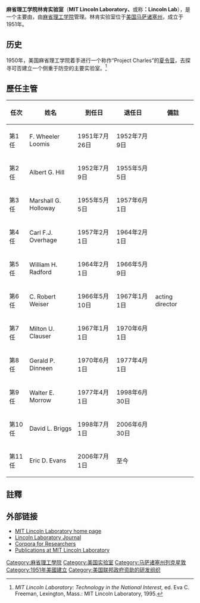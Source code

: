 {{Infobox Laboratory
|name = MIT林肯實驗室
|motto = 
|image =  
|established = 1951年
|director = Eric D. Evans
|city = [[马萨诸塞州|马萨诸塞州]][[列克星敦_(马萨诸塞州)|列克星敦]]
|budget = 
|type = 先進科學及技術
|staff = 
|campus = 汉斯科姆空军基地
|nobel_laureates = 
|operating_agency = [[麻省理工学院|麻省理工学院]]
|website = 
}}
'''麻省理工学院林肯实验室'''（'''MIT Lincoln Laboratory、'''或称'''：Lincoln Lab'''），是一个主要由{{tsl|en|List of federally funded research and development centers|美国联邦政府资助的研究和发展中心|美国国防部资助的研究和发展中心实验室}}，由[[麻省理工学院|麻省理工学院]]管理。林肯实验室位于[[美国|美国]][[马萨诸塞州|马萨诸塞州]]{{tsl|en|Hanscom_Air_Force_Base|汉斯科姆空军基地}}，成立于1951年。

==历史==
1950年，美国麻省理工学院着手进行一个称作“Project Charles”的[[夏令营|夏令营]]，去探寻可否建立一个侧重于防空的主要实验室。<ref>''MIT Lincoln Laboratory: Technology in the National Interest,'' ed. Eva C. Freeman, Lexington, Mass.: MIT Lincoln Laboratory, 1995.</ref>

==歷任主管==
{| class="wikitable" 
!width=50|任次!!width=140|姓名!!width=120|到任日!!width=120|退任日!!width=120|備註
|- style="text-align: center;"
| 第1任
| F. Wheeler Loomis
|<nowiki>1951年7月26日</nowiki>
|<nowiki>1952年7月9日</nowiki>
|<nowiki></nowiki>
|- style="text-align: center;" 
| 第2任
| Albert G. Hill
|<nowiki>1952年7月9日</nowiki>
|<nowiki>1955年5月5日</nowiki>
|<nowiki></nowiki>
|- style="text-align: center;"
| 第3任
| Marshall G. Holloway
|<nowiki>1955年5月5日</nowiki>
|<nowiki>1957年6月1日</nowiki>
|<nowiki></nowiki>
|- style="text-align: center;"
| 第4任
| Carl F.J. Overhage
|<nowiki>1957年2月1日</nowiki>
|<nowiki>1964年2月1日</nowiki>
|<nowiki></nowiki>
|- style="text-align: center;"
| 第5任
| William H. Radford
|<nowiki>1964年2月1日</nowiki>
|<nowiki>1966年5月9日</nowiki>
|<nowiki></nowiki>
|- style="text-align: center;"
| 第6任
| C. Robert Weiser
|<nowiki>1966年5月10日</nowiki>
|<nowiki>1967年1月1日</nowiki>
|<nowiki>acting director</nowiki>
|- style="text-align: center;"
| 第7任
| Milton U. Clauser
|<nowiki>1967年1月1日</nowiki>
|<nowiki>1970年6月1日</nowiki>
|<nowiki></nowiki>
|- style="text-align: center;"
| 第8任
| Gerald P. Dinneen
|<nowiki>1970年6月1日</nowiki>
|<nowiki>1977年4月1日</nowiki>
|<nowiki></nowiki>
|- style="text-align: center;"
| 第9任
| Walter E. Morrow
|<nowiki>1977年4月1日</nowiki>
|<nowiki>1998年6月30日</nowiki>
|<nowiki></nowiki>
|- style="text-align: center;"
| 第10任
| David L. Briggs
|<nowiki>1998年7月1日</nowiki>
|<nowiki>2006年6月30日</nowiki>
|<nowiki></nowiki>
|- style="text-align: center;"
| 第11任
| Eric D. Evans
|<nowiki>2006年7月1日</nowiki>
|<nowiki>至今</nowiki>
|<nowiki></nowiki>
|}

==註釋==
{{Reflist}}

==外部链接==
{{refbegin|2}}
*[http://www.ll.mit.edu/ MIT Lincoln Laboratory home page] {{Wayback|url=http://www.ll.mit.edu/ |date=20131015140250 }}
*[http://www.ll.mit.edu/publications/journal/journal.html Lincoln Laboratory Journal] {{Wayback|url=http://www.ll.mit.edu/publications/journal/journal.html |date=20170808100121 }}
*[http://www.ll.mit.edu/IST/corpora.html Corpora for Researchers] {{Wayback|url=http://www.ll.mit.edu/IST/corpora.html |date=20071203075029 }}
*[https://web.archive.org/web/20140410014235/http://www.ll.mit.edu/publications/index.html Publications at MIT Lincoln Laboratory]
{{refend}}
{{MITtemplate}}

[[Category:麻省理工學院|Category:麻省理工學院]]
[[Category:美国实验室|Category:美国实验室]]
[[Category:马萨诸塞州列克星敦|Category:马萨诸塞州列克星敦]]
[[Category:1951年美國建立|Category:1951年美國建立]]
[[Category:美国联邦政府资助的研发组织|Category:美国联邦政府资助的研发组织]]